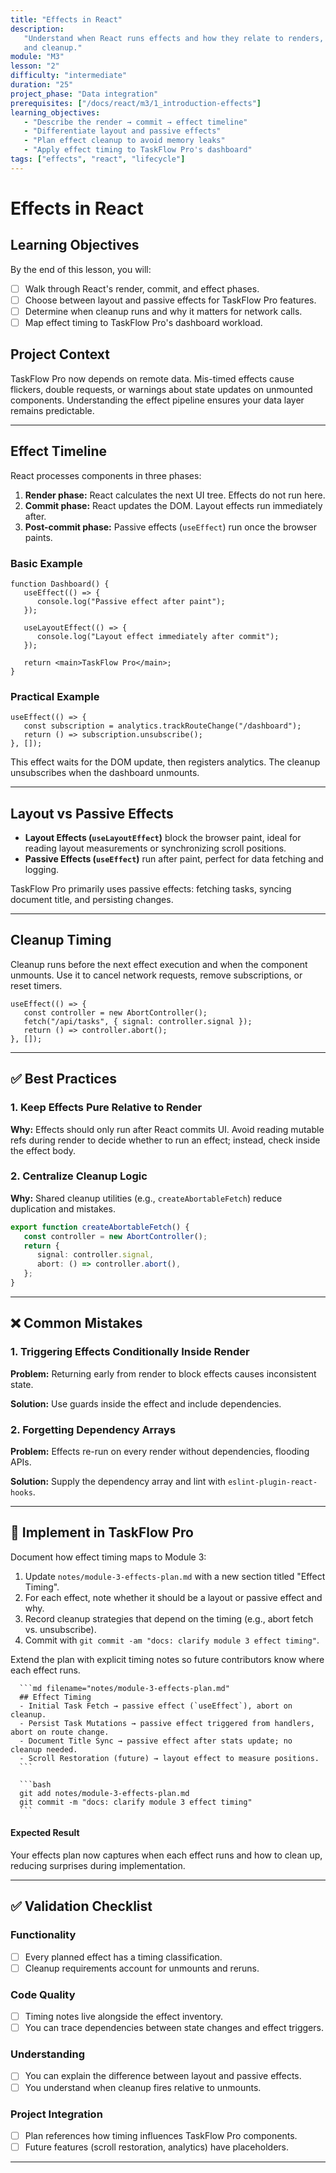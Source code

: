 ```yaml
---
title: "Effects in React"
description:
   "Understand when React runs effects and how they relate to renders, commits,
   and cleanup."
module: "M3"
lesson: "2"
difficulty: "intermediate"
duration: "25"
project_phase: "Data integration"
prerequisites: ["/docs/react/m3/1_introduction-effects"]
learning_objectives:
   - "Describe the render → commit → effect timeline"
   - "Differentiate layout and passive effects"
   - "Plan effect cleanup to avoid memory leaks"
   - "Apply effect timing to TaskFlow Pro's dashboard"
tags: ["effects", "react", "lifecycle"]
---
```



# Effects in React

## Learning Objectives

By the end of this lesson, you will:

-  [ ] Walk through React's render, commit, and effect phases.
-  [ ] Choose between layout and passive effects for TaskFlow Pro features.
-  [ ] Determine when cleanup runs and why it matters for network calls.
-  [ ] Map effect timing to TaskFlow Pro's dashboard workload.

## Project Context

TaskFlow Pro now depends on remote data. Mis-timed effects cause flickers,
double requests, or warnings about state updates on unmounted components.
Understanding the effect pipeline ensures your data layer remains predictable.

---

## Effect Timeline

React processes components in three phases:

1. **Render phase:** React calculates the next UI tree. Effects do not run here.
2. **Commit phase:** React updates the DOM. Layout effects run immediately
   after.
3. **Post-commit phase:** Passive effects (`useEffect`) run once the browser
   paints.

### Basic Example

```tsx
function Dashboard() {
   useEffect(() => {
      console.log("Passive effect after paint");
   });

   useLayoutEffect(() => {
      console.log("Layout effect immediately after commit");
   });

   return <main>TaskFlow Pro</main>;
}
```

### Practical Example

```tsx
useEffect(() => {
   const subscription = analytics.trackRouteChange("/dashboard");
   return () => subscription.unsubscribe();
}, []);
```

This effect waits for the DOM update, then registers analytics. The cleanup
unsubscribes when the dashboard unmounts.

---

## Layout vs Passive Effects

-  **Layout Effects (`useLayoutEffect`)** block the browser paint, ideal for
   reading layout measurements or synchronizing scroll positions.
-  **Passive Effects (`useEffect`)** run after paint, perfect for data fetching
   and logging.

TaskFlow Pro primarily uses passive effects: fetching tasks, syncing document
title, and persisting changes.

---

## Cleanup Timing

Cleanup runs before the next effect execution and when the component unmounts.
Use it to cancel network requests, remove subscriptions, or reset timers.

```tsx
useEffect(() => {
   const controller = new AbortController();
   fetch("/api/tasks", { signal: controller.signal });
   return () => controller.abort();
}, []);
```

---

## ✅ Best Practices

### 1. Keep Effects Pure Relative to Render

**Why:** Effects should only run after React commits UI. Avoid reading mutable
refs during render to decide whether to run an effect; instead, check inside the
effect body.

### 2. Centralize Cleanup Logic

**Why:** Shared cleanup utilities (e.g., `createAbortableFetch`) reduce
duplication and mistakes.

```ts
export function createAbortableFetch() {
   const controller = new AbortController();
   return {
      signal: controller.signal,
      abort: () => controller.abort(),
   };
}
```

---

## ❌ Common Mistakes

### 1. Triggering Effects Conditionally Inside Render

**Problem:** Returning early from render to block effects causes inconsistent
state.

**Solution:** Use guards inside the effect and include dependencies.

### 2. Forgetting Dependency Arrays

**Problem:** Effects re-run on every render without dependencies, flooding APIs.

**Solution:** Supply the dependency array and lint with
`eslint-plugin-react-hooks`.

---

## 🔨 Implement in TaskFlow Pro

Document how effect timing maps to Module 3:

1. Update `notes/module-3-effects-plan.md` with a new section titled "Effect
   Timing".
2. For each effect, note whether it should be a layout or passive effect and
   why.
3. Record cleanup strategies that depend on the timing (e.g., abort fetch vs.
   unsubscribe).
4. Commit with `git commit -am "docs: clarify module 3 effect timing"`.

<Accordions type='single' className='mt-4'>
   <Accordion title='Solution Walkthrough'>
      <p>
         Extend the plan with explicit timing notes so future contributors know where each effect runs.
      </p>

      ```md filename="notes/module-3-effects-plan.md"
      ## Effect Timing
      - Initial Task Fetch → passive effect (`useEffect`), abort on cleanup.
      - Persist Task Mutations → passive effect triggered from handlers, abort on route change.
      - Document Title Sync → passive effect after stats update; no cleanup needed.
      - Scroll Restoration (future) → layout effect to measure positions.
      ```

      ```bash
      git add notes/module-3-effects-plan.md
      git commit -m "docs: clarify module 3 effect timing"
      ```

   </Accordion>
</Accordions>

#### Expected Result

Your effects plan now captures when each effect runs and how to clean up,
reducing surprises during implementation.

---

## ✅ Validation Checklist

### Functionality

-  [ ] Every planned effect has a timing classification.
-  [ ] Cleanup requirements account for unmounts and reruns.

### Code Quality

-  [ ] Timing notes live alongside the effect inventory.
-  [ ] You can trace dependencies between state changes and effect triggers.

### Understanding

-  [ ] You can explain the difference between layout and passive effects.
-  [ ] You understand when cleanup fires relative to unmounts.

### Project Integration

-  [ ] Plan references how timing influences TaskFlow Pro components.
-  [ ] Future features (scroll restoration, analytics) have placeholders.

---

